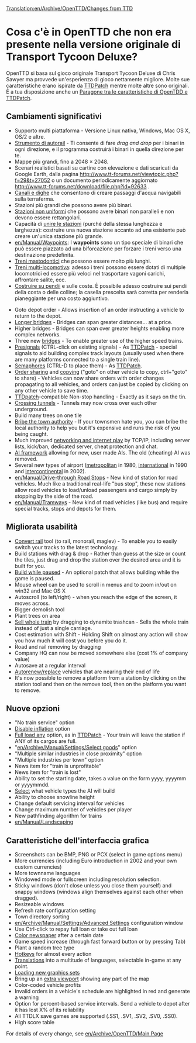[[Translation:en/Archive/OpenTTD/Changes from TTD]]
{{it/Traduzione|en/Changes from TTD|10}}

=Cosa c'è in OpenTTD che non era presente nella versione originale di Transport Tycoon Deluxe?=
OpenTTD si basa sul gioco originale Transport Tycoon Deluxe di Chris Sawyer ma provvede un'esperienza di gioco nettamente migliore. Molte sue caratteristiche erano ispirate da [http://www.ttdpatch.net/ TTDPatch] mentre molte altre sono originali. È a tua disposizione anche un [[en/Archive/OpenTTD/Comparison of OpenTTD and TTDPatch features|Paragone tra le caratteristiche di OpenTDD e TTDPatch]].

==Cambiamenti significativi==
* Supporto multi piattaforma - Versione Linux nativa, Windows, Mac OS X, OS/2 e altre.
* [[it/Archive/Manual/Autorail|Strumento di autorail]] - Ti consente di fare ''drag and drop'' per i binari in ogni direzione, e il programma costruirà i binari in quella direzione per te.
* Mappe più grandi, fino a 2048 &times; 2048.
* Scenari realistici basati su cartine con elevazione e dati scaricati da Google Earth, dalla pagina http://www.tt-forums.net/viewtopic.php?f=29&t=27052 o un documento periodicamente aggiornato http://www.tt-forums.net/download/file.php?id=92633 .
* [[en/Manual/Water Transport Tiles|Canali e dighe]] che consentono di creare passaggi d'acqua navigabili sulla terraferma.
* Stazioni più grandi che possono avere più binari.
* [[en/Archive/Manual/Settings/Nonuniform stations|Stazioni non uniformi]] che possono avere binari non paralleli e non devono essere rettangolari.
* Capacità di [[en/Archive/Manual/Settings/Join train stations|unire le stazioni]] (purché della stessa lunghezza e larghezza): costruire una nuova stazione accanto ad una esistente può creare un'unica stazione più grande.
* [[en/Manual/Waypoints]]: I '''waypoints''' sono un tipo speciale di binari che può essere piazzato ad una biforcazione per forzare i treni verso una destinazione predefinita.
* [[en/Archive/Manual/Settings/Mammoth trains|Treni mastodontici]] che possono essere molto più lunghi.
* [[en/Archive/Manual/Multiheaded trains|Treni multi-locomotiva]]: adesso i treni possono essere dotati di multiple locomotrici ed essere più veloci nel trasportare vagoni carichi, affrontare salite, ecc.
* [[en/Archive/Manual/Settings/Build on slopes|Costruire su pendii]] e sulle coste. È possibile adesso costruire sui pendii della costa o delle colline; la casella prescelta sarà corretta  per renderla pianeggiante per una costo aggiuntivo.

{{it/In attesa di traduzione}} 

* Goto depot order - Allows insertion of an order instructing a vehicle to return to the depot.
* [[en/Archive/Manual/Settings/Longer bridges|Longer bridges]] - Bridges can span greater distances... at a price.
* Higher bridges - Bridges can span over greater heights enabling more complex networks.
* Three new [[en/Manual/Bridges|bridges]] - To enable greater use of the higher speed trains.
* [[en/Manual/Signals#presignals|Presignals]] (CTRL-click on existing signals) - As [http://www.ttdpatch.net/ TTDPatch] - special signals to aid building complex track layouts (usually used when there are many platforms connected to a single train line).
* [[en/Manual/Signals#semaphores|Semaphores]] (CTRL-D to place them) - As [http://www.ttdpatch.net/ TTDPatch].
* [[en/Manual/Orders#shared-orders|Order sharing]] and [[en/Manual/Orders#copy-orders|copying]] ("goto" on other vehicle to copy, ctrl+"goto" to share) - Vehicles can now share orders with order changes propagating to all vehicles, and orders can just be copied by clicking on any other vehicle to save time.
* [http://www.ttdpatch.net/ TTDpatch]-compatible Non-stop handling - Exactly as it says on the tin.
* [[en/Archive/Manual/Crossing tunnels|Crossing tunnels]] - Tunnels may now cross over each other underground.
* Build many trees on one tile
* [[en/Archive/Manual/Settings/Bribe authority|Bribe the town authority]] - If your townsmen hate you, you can bribe the local authority to help you but it's expensive and runs the risk of you being caught.
* Much improved [[en/Manual/Multiplayer|networking and internet play]] by TCP/IP, including server lists, kick/ban, dedicated server, cheat protection and chat.
* [[en/Development/Script/Main Page|AI framework]] allowing for new, user made AIs. The old (cheating) AI was removed.
* Several new types of airport ([[en/Manual/Airports#metropolitan-airport|metropolitan]] in 1980, [[en/Manual/Airports#international-airport|international]] in 1990 and [[en/Manual/Airports#intercontinental-airport|intercontinental]] in 2002).
* [[en/Manual/Drive-through Road Stops]] - New kind of station for road vehicles. Much like a traditional real-life "bus stop", these new stations allow road vehicles to load/unload passengers and cargo simply by stopping by the side of the road.
* [[en/Manual/Tramways]] - New kind of road vehicles (like bus) and require special tracks, stops and depots for them.

==Migliorata usabilità==

* [[en/Manual/Convert rail|Convert rail]] tool (to rail, monorail, maglev) - To enable you to easily switch your tracks to the latest technology.
* Build stations with drag & drop - Rather than guess at the size or count the tiles, just drag and drop the station over the desired area and it is built for you.
* [[en/Archive/Manual/Settings/Build in pause|Build while paused]] - An optional patch that allows building while the game is paused.
* Mouse wheel can be used to scroll in menus and to zoom in/out on win32 and Mac OS X
* Autoscroll (to left/right) - when you reach the edge of the screen, it moves across.
* Bigger demolish tool
* Plant trees on area
* [[en/Manual/Sell entire train|Sell whole train]] by dragging to dynamite trashcan - Sells the whole train instead of just a single carriage.
* Cost estimation with Shift - Holding Shift on almost any action will show you how much it will cost you before you do it.
* Road and rail removing by dragging
* Company HQ can now be moved somewhere else (cost 1% of company value)
* Autosave at a regular interval
* [[en/Archive/Manual/Settings/Advanced Settings/Vehicles|Autorenew/replace]] vehicles that are nearing their end of life
* It's now possible to remove a platform from a station by clicking on the station tool and then on the remove tool, then on the platform you want to remove.

==Nuove opzioni==

* "No train service" option
* [[en/Archive/Manual/Settings/Disable inflation|Disable inflation]] option
* [[en/Archive/Manual/Settings/Full load any cargo|Full load any]] option, as in [http://www.ttdpatch.net/ TTDPatch] - Your train will leave the station if ANY of its cargos are full.
* "[[en/Archive/Manual/Settings/Select goods]]" option
* "Multiple similar industries in close proximity" option
* "Multiple industries per town" option
* News item for "train is unprofitable"
* News item for "train is lost"
* Ability to set the starting date, takes a value on the form yyyy, yyyymm or yyyymmdd.
* [[en/Archive/Manual/Settings/Disable AI vehicles|Select]] what vehicle types the AI will build
* Ability to choose snowline height
* Change default servicing interval for vehicles
* Change maximum number of vehicles per player
* New pathfinding algorithm for trains
* [[en/Manual/Landscaping]]

==Caratteristiche dell'interfaccia grafica==

* Screenshots can be BMP, PNG or PCX (select in game options menu)
* More currencies (including Euro introduction in 2002 and your own custom currencies)
* More townname languages
* Windowed mode or fullscreen including resolution selection.
* Sticky windows (don't close unless you close them yourself) and snappy windows (windows align themselves against each other when dragged).
* Resizeable windows
* Refresh rate configuration setting
* Town directory sorting
* [[en/Archive/Manual/Settings/Advanced Settings]] configuration window
* Use Ctrl-click to repay full loan or take out full loan
* [[en/Archive/Manual/Settings/Coloured newspaper|Color newspaper]] after a certain date
* Game speed increase (through fast forward button or by pressing Tab)
* Plant a random tree type
* [[en/Manual/Hotkeys|Hotkeys]] for almost every action
* [[en/Archive/Community/Internationalization|Translations]] into a multitude of languages, selectable in-game at any point.
* [[en/Manual/NewGRF|Loading new graphics sets]]
* Bring up an [[en/Manual/Extra Viewport|extra viewport]] showing any part of the map
* Color-coded vehicle profits
* Invalid orders in a vehicle's schedule are highlighted in red and generate a warning
* Option for percent-based service intervals. Send a vehicle to depot after it has lost X% of its reliability
* All TTDLX save games are supported (.SS1, .SV1, .SV2, .SV0, .SS0). 
* High score table

For details of every change, see [[en/Archive/OpenTTD/Main Page]]